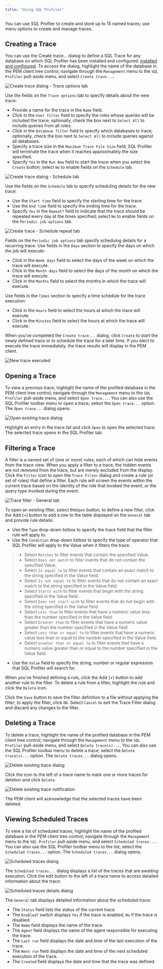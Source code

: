 ```yaml
---
title: "Using SQL Profiler"
---
```


<div id="sp_create_new_trace" class="registered_link"></div>

You can use SQL Profiler to create and store up to 15 named traces; use menu options to create and manage traces.

## Creating a Trace

You can use the Create trace... dialog to define a SQL Trace for any database on which SQL Profiler has been installed and configured. [installed and configured](../07_toc_pem_sql_profiler/#sp_installing_sql_profiler). To access the dialog, highlight the name of the database in the PEM client tree control; navigate through the `Management` menu to the `SQL Profiler` pull-aside menu, and select `Create trace...`.

![Create trace dialog - Trace options tab](../images/sp_create_new_trace.png)

Use the fields on the `Trace options` tab to specify details about the new trace:

-   Provide a name for the trace in the `Name` field.
-   Click in the `User filter` field to specify the roles whose queries will be included the trace; optionally, check the box next to `Select All` to include queries from all roles.
-   Click in the `Database filter` field to specify which databases to trace; optionally, check the box next to `Select All` to include queries against all databases.
-   Specify a trace size in the `Maximum Trace File Size` field; SQL Profiler will terminate the trace when it reaches approximately the size specified.
-   Specify `Yes` in the `Run Now` field to start the trace when you select the `Create` button; select `No` to enable fields on the `Schedule` tab.

![Create trace dialog - Schedule tab](../images/sp_create_new_trace_schedule.png)

Use the fields on the `Schedule` tab to specify scheduling details for the new trace:

-   Use the `Start time` field to specify the starting time for the trace.
-   Use the `End time` field to specify the ending time for the trace.
-   Specify `Yes` in the `Repeat?` field to indicate that the trace should be repeated every day at the times specified; select `No` to enable fields on the `Periodic job options` tab.

![Create trace - Schedule repeat tab](../images/sp_create_new_trace_periodic_job.png)

Fields on the `Periodic job options` tab specify scheduing details for a recurring trace. Use fields in the `Days` section to specify the days on which the job will execute:

-   Click in the `Week days` field to select the days of the week on which the trace will execute.
-   Click in the `Month days` field to select the days of the month on which the trace will execute.
-   Click in the `Months` field to select the months in which the trace will execute.

Use fields in the `Times` section to specify a time schedule for the trace execution:

-   Click in the `Hours` field to select the hours at which the trace will execute.
-   Click in the `Minutes` field to select the hours at which the trace will execute.

When you've completed the `Create trace...` dialog, click `Create` to start the newly defined trace or to schedule the trace for a later time. If you elect to execute the trace immediately, the trace results will display in the PEM client.

![New trace executed](../images/sp_create_new_trace_executed.png)

## Opening a Trace

To view a previous trace, highlight the name of the profiled database in the PEM client tree control; navigate through the `Management` menu to the `SQL Profiler` pull-aside menu, and select `Open trace...`. You can also use the SQL Profiler toolbar menu to open a trace; select the `Open trace...` option. The `Open trace...` dialog opens.

![Open existing trace dialog](../images/sp_open_existing_trace.png)

Highlight an entry in the trace list and click `Open` to open the selected trace. The selected trace opens in the SQL Profiler tab.

## Filtering a Trace

A filter is a named set of (one or more) rules, each of which can hide events from the trace view. When you apply a filter to a trace, the hidden events are not removed from the trace, but are merely excluded from the display. Click the `Filter` icon to open the `Trace Filter` dialog and create a rule (or set of rules) that define a filter. Each rule will screen the events within the current trace based on the identity of the role that invoked the event, or the query type invoked during the event.

![Trace filter - General tab](../images/sp_trace_filter.png)

To open an existing filter, select the`Open` button; to define a new filter, click the Add (+) button to add a row to the table displayed on the `General` tab and provide rule details:

-   Use the `Type` drop-down listbox to specify the trace field that the filter rule will apply to.
-   Use the `Condition` drop-down listbox to specify the type of operator that SQL Profiler will apply to the Value when it filters the trace:

> -   Select `Matches` to filter events that contain the specified Value.
> -   Select `Does not match` to filter events that do not contain the specified Value.
> -   Select `Is equal to` to filter events that contain an exact match to the string specified in the Value field.
> -   Select `Is not equal to` to filter events that do not contain an exact match to the string specified in the Value field.
> -   Select `Starts with` to filter events that begin with the string specified in the Value field.
> -   Select `Does not start with` to filter events that do not begin with the string specified in the Value field.
> -   Select `Less than` to filter events that have a numeric value less than the number specified in the Value field.
> -   Select `Greater than` to filter events that have a numeric value greater than the number specified in the Value field.
> -   Select `Less than or equal to` to filter events that have a numeric value less than or equal to the number specified in the Value field.
> -   Select `Greater than or equal to` to filter events that have a numeric value greater than or equal to the number specified in the Value field.

-   Use the `Value` field to specify the string, number or regular expression that SQL Profiler will search for.

When you've finished defining a rule, click the Add (+) button to add another rule to the filter. To delete a rule from a filter, highlight the rule and click the `Delete` icon.

Click the `Save` button to save the filter definition to a file without applying the filter; to apply the filter, click `OK`. Select `Cancel` to exit the Trace Filter dialog and discard any changes to the filter.

## Deleting a Trace

To delete a trace, highlight the name of the profiled database in the PEM client tree control; navigate through the `Management` menu to the `SQL Profiler` pull-aside menu, and select `Delete trace(s)...`. You can also use the SQL Profiler toolbar menu to delete a trace; select the `Delete trace(s)...` option. The `Delete traces...` dialog opens.

![Delete existing trace dialog](../images/sp_delete_trace.png)

Click the icon to the left of a trace name to mark one or more traces for deletion and click `Delete`.

![Delete existing trace notification](../images/sp_delete_trace.png)

The PEM client will acknowledge that the selected traces have been deleted.

## Viewing Scheduled Traces

To view a list of scheduled traces, highlight the name of the profiled database in the PEM client tree control; navigate through the `Management` menu to the `SQL Profiler` pull-aside menu, and select `Scheduled traces...`. You can also use the SQL Profiler toolbar menu to the list; select the `Scheduled traces...` option. The `Scheduled traces...` dialog opens.

![Scheduled traces dialog](../images/sp_scheduled_traces.png)

The `Scheduled traces...` dialog displays a list of the traces that are awaiting execution. Click the edit button to the left of a trace name to access detailed information about the trace:

![Scheduled traces details dialog](../images/sp_trace_details.png)

The `General` tab displays detailed information about the scheduled trace:

-   The `Status` field lists the status of the current trace.
-   The `Enabled?` switch displays `Yes` if the trace is enabled; `No` if the trace is disabled.
-   The `Name` field displays the name of the trace.
-   The `Agent` field displays the name of the agent responsible for executing the trace.
-   The `Last run` field displays the date and time of the last execution of the trace.
-   The `Next run` field displays the date and time of the next scheduled execution of the trace.
-   The `Created` field displays the date and time that the trace was defined.
